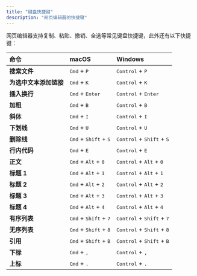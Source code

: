 ```yaml
---
title: "键盘快捷键"
description: "网页编辑器的快捷键"
---
```


网页编辑器支持复制、粘贴、撤销、全选等常见键盘快捷键，此外还有以下快捷键：

| 命令 | macOS | Windows |
|:--------|:------|:--------|
| **搜索文件** | <kbd>Cmd</kbd> + <kbd>P</kbd> | <kbd>Control</kbd> + <kbd>P</kbd> |
| **为选中文本添加链接** | <kbd>Cmd</kbd> + <kbd>K</kbd> | <kbd>Control</kbd> + <kbd>K</kbd> |
| **插入换行** | <kbd>Cmd</kbd> + <kbd>Enter</kbd> | <kbd>Control</kbd> + <kbd>Enter</kbd> |
| **加粗** | <kbd>Cmd</kbd> + <kbd>B</kbd> | <kbd>Control</kbd> + <kbd>B</kbd> |
| **斜体** | <kbd>Cmd</kbd> + <kbd>I</kbd> | <kbd>Control</kbd> + <kbd>I</kbd> |
| **下划线** | <kbd>Cmd</kbd> + <kbd>U</kbd> | <kbd>Control</kbd> + <kbd>U</kbd> |
| **删除线** | <kbd>Cmd</kbd> + <kbd>Shift</kbd> + <kbd>S</kbd> | <kbd>Control</kbd> + <kbd>Shift</kbd> + <kbd>S</kbd> |
| **行内代码** | <kbd>Cmd</kbd> + <kbd>E</kbd> | <kbd>Control</kbd> + <kbd>E</kbd> |
| **正文** | <kbd>Cmd</kbd> + <kbd>Alt</kbd> + <kbd>0</kbd> | <kbd>Control</kbd> + <kbd>Alt</kbd> + <kbd>0</kbd> |
| **标题 1** | <kbd>Cmd</kbd> + <kbd>Alt</kbd> + <kbd>1</kbd> | <kbd>Control</kbd> + <kbd>Alt</kbd> + <kbd>1</kbd> |
| **标题 2** | <kbd>Cmd</kbd> + <kbd>Alt</kbd> + <kbd>2</kbd> | <kbd>Control</kbd> + <kbd>Alt</kbd> + <kbd>2</kbd> |
| **标题 3** | <kbd>Cmd</kbd> + <kbd>Alt</kbd> + <kbd>3</kbd> | <kbd>Control</kbd> + <kbd>Alt</kbd> + <kbd>3</kbd> |
| **标题 4** | <kbd>Cmd</kbd> + <kbd>Alt</kbd> + <kbd>4</kbd> | <kbd>Control</kbd> + <kbd>Alt</kbd> + <kbd>4</kbd> |
| **有序列表** | <kbd>Cmd</kbd> + <kbd>Shift</kbd> + <kbd>7</kbd> | <kbd>Control</kbd> + <kbd>Shift</kbd> + <kbd>7</kbd> |
| **无序列表** | <kbd>Cmd</kbd> + <kbd>Shift</kbd> + <kbd>8</kbd> | <kbd>Control</kbd> + <kbd>Shift</kbd> + <kbd>8</kbd> |
| **引用** | <kbd>Cmd</kbd> + <kbd>Shift</kbd> + <kbd>B</kbd> | <kbd>Control</kbd> + <kbd>Shift</kbd> + <kbd>B</kbd> |
| **下标** | <kbd>Cmd</kbd> + <kbd>,</kbd> | <kbd>Control</kbd> + <kbd>,</kbd> |
| **上标** | <kbd>Cmd</kbd> + <kbd>.</kbd> | <kbd>Control</kbd> + <kbd>.</kbd> |